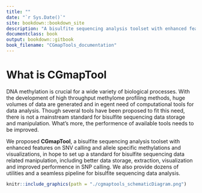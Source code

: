 ```yaml
---
title: ""
date: "`r Sys.Date()`"
site: bookdown::bookdown_site
description: "A bisulfite sequencing analysis toolset with enhanced features on SNV calling and allele specific methylations and visualizations."
documentclass: book
output: bookdown::gitbook
book_filename: "CGmapTools_documentation"
---
```


# What is CGmapTool

DNA methylation is crucial for a wide variety of biological processes. With the development of high throughput methylome profiling methods, huge volumes of data are generated and in egent need of computational tools for data analysis. Though several tools have been proposed to fit this need, there is not a mainstream standard for bisulfite sequencing data storage and manipulation. What's more, the performence of available tools needs to be improved.

We proposed **CGmapTool**, a bisulfite sequencing analysis toolset with enhanced features on SNV calling and allele specific methylations and visualizations, in hope to set up a standard for bisulfite sequencing data related manipulation, including better data storage, extraction, visualization and improved performence in SNP calling. We also provide dozens of utilities and a seamless pipeline for bisulfite sequencing data analysis.

```r
knitr::include_graphics(path = "./cgmaptools_schematicDiagram.png")
```